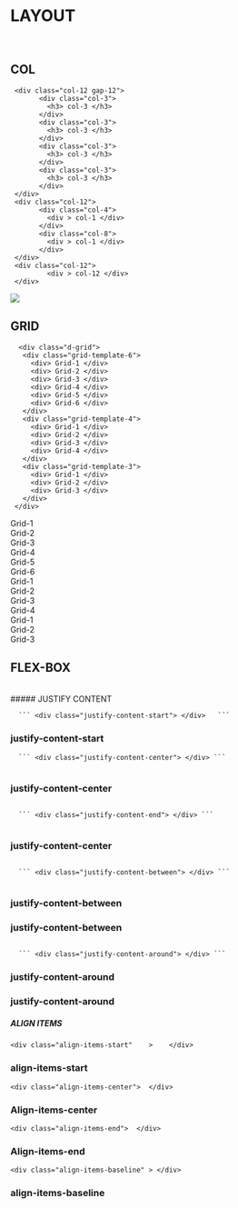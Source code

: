 
<style>
  {`
  .flex {
  width: 100%;
}
.width{
  width: 100%;
}
.border{
  border: 1px solid #000000
}
.justify {
  width: 32.7%;
  height:50px;
  border: solid;
  font-size:15px;
  font-family:Nunito, sans-serif;
}
.between{
  font-size:15px;
  height:50px;
  font-family:Nunito, sans-serif;

}
.between {
  width: 100%;
  border: solid;
}
.container{
  width: 100%;
  border:solid none;
}
.container-1{
  height: 70px;
  background-color: #30c5e6;
}
.container-2{
  height: 70px;
  background-color: #407aaf;
}
.container-3{
  height: 70px;
  background-color: #d85f5f;
}
.contents{
  display: flex;
  align-items: center;
  justify-content: center;
  font-size: 30px;
  border-right-style: ridge;
}
`}
</style>

<Meta title="Clases/Layout" />

# LAYOUT
<br />

## COL
 ```
  <div class="col-12 gap-12">
        <div class="col-3">
          <h3> col-3 </h3>
        </div>
        <div class="col-3">
          <h3> col-3 </h3>
        </div>
        <div class="col-3">
          <h3> col-3 </h3>
        </div>
        <div class="col-3">
          <h3> col-3 </h3>
        </div>
  </div>
  <div class="col-12">
        <div class="col-4">
          <div > col-1 </div>
        </div>
        <div class="col-8">
          <div > col-1 </div>
        </div>
  </div>
  <div class="col-12">
          <div > col-12 </div>
  </div>
``` 
<Canvas>
  <div class="d-flex justify-content-center border col-12">
        <img src={ColExample} />
  </div>
</Canvas>

## GRID
 ```
   <div class="d-grid">
    <div class="grid-template-6">
      <div> Grid-1 </div>
      <div> Grid-2 </div>
      <div> Grid-3 </div>
      <div> Grid-4 </div>
      <div> Grid-5 </div>
      <div> Grid-6 </div>
    </div>
    <div class="grid-template-4">
      <div> Grid-1 </div>
      <div> Grid-2 </div>
      <div> Grid-3 </div>
      <div> Grid-4 </div>
    </div>
    <div class="grid-template-3">
      <div> Grid-1 </div>
      <div> Grid-2 </div>
      <div> Grid-3 </div>
    </div>
  </div>
  ```
<Canvas>
  <div class="d-grid container">
    <div class="grid-template-6 container-1">
      <div class="contents">Grid-1</div>
      <div class="contents">Grid-2</div>
      <div class="contents">Grid-3</div>
      <div class="contents">Grid-4</div>
      <div class="contents">Grid-5</div>
      <div class="contents">Grid-6</div>
    </div>
    <div class="grid-template-4 container-2">
      <div class="contents">Grid-1</div>
      <div class="contents">Grid-2</div>
      <div class="contents">Grid-3</div>
      <div class="contents">Grid-4</div>
    </div>
    <div class="grid-template-3 container-3">
      <div class="contents">Grid-1</div>
      <div class="contents">Grid-2</div>
      <div class="contents">Grid-3</div>
    </div>
  </div>
</Canvas>

## FLEX-BOX
<br />
##### JUSTIFY CONTENT


      ``` <div class="justify-content-start"> </div>   ```     
                                      
     
<Canvas>
    <article class="flex justify-content d-flex border ">
      <div class="d-flex justify justify-content-start">
        <h3>justify-content-start</h3>
      </div>
    </article>
</Canvas>


      ``` <div class="justify-content-center"> </div> ```
<Canvas>
  <div class="flex width d-flex column border">
    <div class="justify-content-center d-flex ">
      <div class="d-flex justify justify-content-center">
        <h3>justify-content-center</h3>
      </div>
    </div>
  </div>
</Canvas>
      
      ``` <div class="justify-content-end"> </div> ```
<Canvas>
  <div class="flex width d-flex column border">
    <div class="justify-content-end d-flex ">
      <div class="d-flex justify justify-content-center">
        <h3>justify-content-center</h3>
      </div>
    </div>
  </div>
</Canvas>

      ``` <div class="justify-content-between"> </div> ```
<Canvas>
  <div class="flex width d-flex column">
    <div class="justify-content-between d-flex ">
      <div class="d-flex justify-content-between between">
        <h3>justify-content-between</h3>
        <h3>justify-content-between</h3>
      </div>
    </div>
  </div>
</Canvas>

      ``` <div class="justify-content-around"> </div> ```
<Canvas>
  <aside class="flex d-flex column">
    <article class="justify-content d-flex gap-2">
      <div class="d-flex justify-content-around between">
        <h3>justify-content-around</h3>
        <h3>justify-content-around</h3>
      </div>
    </article>
  </aside>
</Canvas>

##### ALIGN ITEMS

 ``` <div class="align-items-start"    >    </div> ``` 
<Canvas>
      <div class="d-flex justify align-items-start">
        <h3>align-items-start</h3>
      </div>

</Canvas>

 ``` <div class="align-items-center">  </div> ``` 
<Canvas>
      <div class="d-flex justify align-items-center">
        <h3>Align-items-center</h3>
      </div>

</Canvas>

 ``` <div class="align-items-end">  </div> ``` 
<Canvas>
      <div class="d-flex justify align-items-end">
        <h3>Align-items-end</h3>
      </div>
</Canvas>

 ``` <div class="align-items-baseline" > </div>  ```

<Canvas>
      <div class="d-flex justify align-items-baseline ">
        <h3>align-items-baseline</h3>
      </div>
</Canvas>
